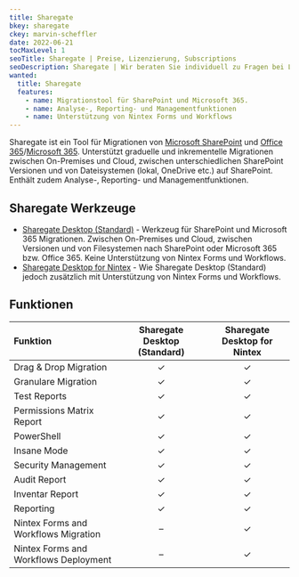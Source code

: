 ```yaml
---
title: Sharegate
bkey: sharegate
ckey: marvin-scheffler
date: 2022-06-21
tocMaxLevel: 1
seoTitle: Sharegate | Preise, Lizenzierung, Subscriptions
seoDescription: Sharegate | Wir beraten Sie individuell zu Fragen bei Lizenzierung und Kosten.
wanted:
  title: Sharegate
  features:
    - name: Migrationstool für SharePoint und Microsoft 365.
    - name: Analyse-, Reporting- und Managementfunktionen
    - name: Unterstützung von Nintex Forms und Workflows
---
```





<Intro>

Sharegate ist ein Tool für Migrationen von [Microsoft SharePoint](/hersteller/microsoft/sharepoint/) und [Office 365](/hersteller/microsoft/office-365/)/[Microsoft 365](/hersteller/microsoft/microsoft-365/). Unterstützt graduelle und inkrementelle Migrationen zwischen On-Premises und Cloud, zwischen unterschiedlichen SharePoint Versionen und von Dateisystemen (lokal, OneDrive etc.) auf SharePoint. Enthält zudem Analyse-, Reporting- und Managementfunktionen.

</Intro>

<TOC />



## Sharegate Werkzeuge

- [Sharegate Desktop (Standard)](/hersteller/sharegate/standard/) - Werkzeug für SharePoint und Microsoft 365 Migrationen. Zwischen On-Premises und Cloud, zwischen Versionen und von Filesystemen nach SharePoint oder Microsoft 365 bzw. Office 365. Keine Unterstützung von Nintex Forms und Workflows.
- [Sharegate Desktop for Nintex](/hersteller/sharegate/nintex/) - Wie Sharegate Desktop (Standard) jedoch zusätzlich mit Unterstützung von Nintex Forms und Workflows.

## Funktionen



|Funktion|Sharegate Desktop (Standard)|Sharegate Desktop for Nintex|
|:---|:---:|:---:|
|Drag & Drop Migration|✓|✓|
|Granulare Migration|✓|✓|
|Test Reports|✓|✓|
|Permissions Matrix Report|✓|✓|
|PowerShell|✓|✓|
|Insane Mode|✓|✓|
|Security Management|✓|✓|
|Audit Report|✓|✓|
|Inventar Report|✓|✓|
|Reporting|✓|✓|
|Nintex Forms and Workflows Migration|–|✓|
|Nintex Forms and Workflows Deployment|–|✓|
